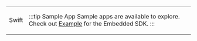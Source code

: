 

<table className={styles.logoTable}>
<tr className={styles.logoTr}>
<td className={styles.logoTdLeft}>

<LogoSwift/>

Swift

</td>
<td className={styles.logoTdRight}>

:::tip Sample App
Sample apps are available to explore. Check out [Example](https://github.com/gobeyondidentity/bi-sdk-swift/tree/main/Example) for the Embedded SDK.
:::

</td>
</tr>
</table>
